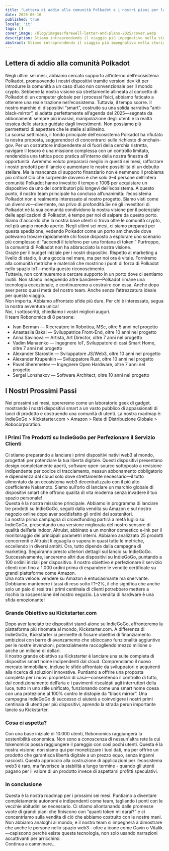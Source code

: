 ```yaml
---
title: "Lettera di addio alla comunità Polkadot e i nostri piani per lanciare i primi dispositivi smart nativi Web3 al mondo—Non per i token, ma per la vostra libertà!"
date: 2025-06-16
published: true
locale: 'it'
tags: []
cover_image: /blog/images/farewell-letter-and-plans-2025/cover.webp
description: Stiamo intraprendendo il viaggio più impegnativo nella storia del team principale di Robonomics—navigare la superficie dello "specchio nero" per proteggere l’umanità dall’intrusione delle nuvole aziendali nelle nostre case.
abstract: Stiamo intraprendendo il viaggio più impegnativo nella storia del team principale di Robonomics—navigare la superficie dello "specchio nero" per proteggere l’umanità dall’intrusione delle nuvole aziendali nelle nostre case.
---
```


## Lettera di addio alla comunità Polkadot   
Negli ultimi sei mesi, abbiamo cercato supporto all’interno dell’ecosistema Polkadot, promuovendo i nostri dispositivi tramite versioni dev kit per introdurre la comunità a un caso d’uso non convenzionale per il mondo crypto. Sebbene la nostra visione sia strettamente allineata al concetto di Polkadot di un computer globale per i processi fisici, abbiamo faticato a ottenere una reale trazione nell’ecosistema. Tuttavia, il tempo scorre. Il nostro marchio di dispositivi “smart”, costruito su una solida narrativa “anti-black-mirror”, si adatta perfettamente all’agenda del 2025—segnata da abbonamenti sempre più invasivi, manipolazione degli utenti e la realtà tossica delle startup guidate dagli investimenti. Non possiamo più permetterci di aspettare che le stelle si allineino.   
La scorsa settimana, il fondo principale dell’ecosistema Polkadot ha rifiutato la nostra proposta, suggerendoci di concentrarci sulle richieste di onchain-gov. Per un costruttore indipendente al di fuori della cerchia ristretta, navigare il tesoro è una missione complessa con un controllo limitato, rendendola una tattica poco pratica all’interno della nostra finestra di opportunità. Avremmo voluto prepararci meglio in questi sei mesi, rafforzare i nostri prodotti per il lancio e aumentare le nostre possibilità di un debutto stellare. Ma la mancanza di supporto finanziario non è nemmeno il problema più critico! Ciò che sorprende davvero è che solo 3–4 persone dell’intera comunità Polkadot hanno investito il tempo e 100$ per acquistare un dispositivo da uno dei contributori più longevi dell’ecosistema. A questo punto, il nostro team principale ha concluso all’unanimità: l’ecosistema Polkadot non è realmente interessato al nostro progetto. Siamo visti come un diversivo—divertente, ma privo di profondità.Se né gli investitori di Polkadot né la sua comunità condividono la nostra visione per il potenziale delle applicazioni di Polkadot, è tempo per noi di salpare da questo porto.  
Siamo d'accordo che la nostra base utenti si trova oltre le comunità crypto, nel più ampio mondo aperto. Negli ultimi sei mesi, ci siamo preparati per questa spedizione, vedendo Polkadot come un porto amichevole dove potevamo trovare rapidamente chi fosse disposto a esplorare uno scenario più complesso di “accendi il telefono per una fontana di token.” Purtroppo, la comunità di Polkadot non ha abbracciato la nostra visione.  
Grazie per il budget iniziale per i nostri dispositivi. Rispetto al marketing a livello di stadio, è una goccia nel mare, ma per noi ora è vitale. Forniremo alla comunità metriche e materiali che mostrino i punti di forza di Polkadot nello spazio IoT—merita questo riconoscimento.  
Tuttavia, non continueremo a cercare supporto in un porto dove ci sentiamo inutili. Non stiamo inseguendo altre bandiere—Polkadot rimane una tecnologia eccezionale, e continueremo a costruire con essa. Anche dopo aver perso quasi metà del nostro team. Anche senza l’attrezzatura ideale per questo viaggio.  
Non importa. Abbiamo affrontato sfide più dure. Per chi è interessato, segua la nostra avventura unica!  
Noi, i sottoscritti, chiediamo i vostri migliori auguri.  
Il team Robonomics di 8 persone:  
- Ivan Berman — Ricercatore in Robotica, MSc, oltre 5 anni nel progetto  
- Anastasiia Bakai — Sviluppatrice Front-End, oltre 10 anni nel progetto  
- Anna Savinova — Artista, Art Director, oltre 7 anni nel progetto  
- Vadim Manaenko — Ingegnere IoT, Sviluppatore di casi Smart Home, oltre 7 anni nel progetto  
- Alexander Starostin — Sviluppatore JS/Web3, oltre 10 anni nel progetto  
- Alexander Krupenkin — Sviluppatore Rust, oltre 10 anni nel progetto  
- Pavel Sheremetev — Ingegnere Open Hardware, oltre 7 anni nel progetto  
- Sergei Lonshakov — Software Architect, oltre 10 anni nel progetto  
   
## I Nostri Prossimi Passi  
Nei prossimi sei mesi, opereremo come un laboratorio geek di gadget, mostrando i nostri dispositivi smart a un vasto pubblico di appassionati di lanci di prodotto e costruendo una comunità di utenti. La nostra roadmap è: IndieGoGo > Kickstarter.com > Amazon > Rete di Distribuzione Globale > Robocorporation.  
### I Primi Tre Prodotti su IndieGoGo per Perfezionare il Servizio Clienti  
Ci stiamo preparando a lanciare i primi dispositivi nativi web3 al mondo, progettati per potenziare la tua libertà digitale. Questi dispositivi presentano design completamente aperti, software open-source sottoposto a revisione indipendente per codice di tracciamento, nessun abbonamento obbligatorio e dipendenza dal cloud solo dove strettamente necessario—il tutto alimentato da un ecosistema web3 decentralizzato con il più alto coefficiente Nakamoto. Siamo sull’orlo di lanciare un marchio globale di dispositivi smart che offrono qualità di vita moderna senza invadere il tuo spazio personale!  
Questa è la nostra missione principale. Abbiamo in programma di lanciare tre prodotti su IndieGoGo, seguiti dalla vendita su Amazon e sul nostro negozio online dopo aver soddisfatto gli ordini dei sostenitori.  
La nostra prima campagna di crowdfunding partirà a metà luglio su IndieGoGo, presentando una versione migliorata del nostro sensore di qualità dell’aria indoor, Altruist, abbinato a un monitor domestico e-ink per il monitoraggio dei principali parametri interni. Abbiamo analizzato 25 prodotti concorrenti e Altruist li eguaglia o supera in quasi tutte le metriche, eccellendo in diversi ambiti. Ora, tutto dipende dalla campagna di marketing. Seguiranno presto ulteriori dettagli sul lancio su IndieGoGo.  
Successivamente, lanceremo altri due dispositivi su IndieGoGo, puntando a 100 ordini iniziali per dispositivo. Il nostro obiettivo è perfezionare il servizio clienti con fino a 1.000 ordini prima di espandere le vendite certificate su grandi piattaforme come Amazon.  
Una nota veloce: vendere su Amazon è entusiasmante ma snervante. Dobbiamo mantenere i tassi di reso sotto l’1–2%, il che significa che anche solo un paio di resi tra i primi centinaia di clienti potrebbero mettere a rischio la sospensione del nostro negozio. La vendita di hardware è una sfida emozionante!  
### Grande Obiettivo su Kickstarter.com  
Dopo aver lanciato tre dispositivi stand-alone su IndieGoGo, affronteremo la piattaforma più rinomata al mondo, Kickstarter.com. A differenza di IndieGoGo, Kickstarter ci permette di fissare obiettivi di finanziamento ambiziosi con barre di avanzamento che sbloccano funzionalità aggiuntive per le nostre invenzioni, potenzialmente raccogliendo mezzo milione o anche un milione di dollari.  
Il nostro grande obiettivo su Kickstarter è lanciare una suite completa di dispositivi smart home indipendenti dal cloud. Comprendiamo il nuovo mercato immobiliare, incluse le sfide affrontate da sviluppatori e acquirenti alla ricerca di soluzioni innovative. Puntiamo a offrire una proposta completa per i nuovi proprietari di casa—consentendo il controllo di tutto, dal condizionamento dell’aria e i pavimenti riscaldati agli interruttori della luce, tutto in uno stile unificato, funzionando come una smart home coesa con una protezione al 100% contro le distopie da “black mirror”. Una campagna IndieGoGo di successo ci aiuterà a coinvolgere i nostri primi centinaia di utenti per più dispositivi, aprendo la strada perun importante lancio su Kickstarter.   
### Cosa ci aspetta?   
Con una base iniziale di 10.000 utenti, Robonomics raggiungerà la sostenibilità economica. Non sono a conoscenza di nessun'altra rete la cui tokenomics possa raggiungere il pareggio con così pochi utenti. Questa è la nostra visione: non siamo qui per monetizzare i tuoi dati, ma per offrire un prodotto che garantisca libertà digitale a un prezzo equo, senza inganni nascosti. Questo approccio alla costruzione di applicazioni per l’ecosistema web3 è raro, ma favorisce la stabilità a lungo termine - quando gli utenti pagano per il valore di un prodotto invece di aspettarsi profitti speculativi.    
### In conclusione   
Questa è la nostra roadmap per i prossimi sei mesi. Puntiamo a diventare completamente autonomi e indipendenti come team, tagliando i ponti con le vecchie abitudini se necessario. Ci stiamo allontanando dalle promesse vuote di grandi piani che finiscono con “quanti token mi darai?” e ci concentriamo sulla vendita di ciò che abbiamo costruito con le nostre mani. Non abbiamo analoghi al mondo, e il nostro team si impegnerà a dimostrare che anche le persone nello spazio web3—oltre a icone come Gavin o Vitalik—capiscono perché esiste questa tecnologia, non solo usando narrazioni accattivanti per arricchirsi.   
Continua a camminare…   
